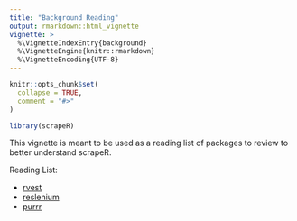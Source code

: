 ```yaml
---
title: "Background Reading"
output: rmarkdown::html_vignette
vignette: >
  %\VignetteIndexEntry{background}
  %\VignetteEngine{knitr::rmarkdown}
  %\VignetteEncoding{UTF-8}
---
```


```r
knitr::opts_chunk$set(
  collapse = TRUE,
  comment = "#>"
)
```

```r
library(scrapeR)
```

This vignette is meant to be used as a reading list of packages to review to better understand scrapeR.

Reading List:

- [rvest](https://rvest.tidyverse.org/articles/rvest.html)
- [reslenium](https://docs.ropensci.org/RSelenium/articles/basics.html)
- [purrr](https://purrr.tidyverse.org)